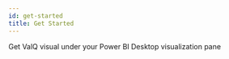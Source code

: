 ```yaml
---
id: get-started
title: Get Started
---
```


Get ValQ visual under your Power BI Desktop visualization pane

<Vimeo
    video="https://player.vimeo.com/video/438785660"
    responsive={true}
/>
